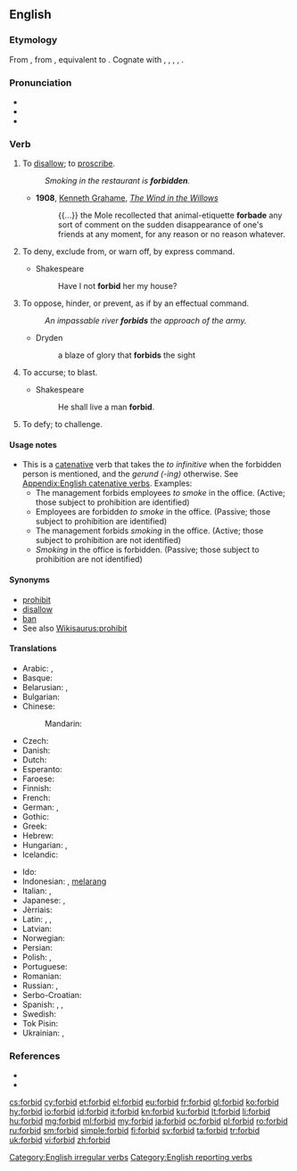 ==English==

===Etymology===
From {{etyl|enm|en}} {{m|enm|forbeden}}, from {{etyl|ang|en}} {{m|ang|forbēodan||to forbid, prohibit, restrain, refuse, repeal, annul}}, equivalent to {{prefix|for|bid|t1=from, away|t2=to offer, proclaim|lang=en}}. Cognate with {{etyl|nl|-}} {{m|nl|verbieden||to forbid}}, {{etyl|de|-}} {{m|de|verbieten||to forbid}}, {{etyl|da|-}} {{m|da|forbyde||to forbid}}, {{etyl|sv|-}} {{m|sv|förbjuda||to forbid}}, {{etyl|got|-}} {{m|got|𐍆𐌰𐌿𐍂𐌱𐌹𐌿𐌳𐌰𐌽}}.

===Pronunciation===
* {{IPA|/fə(ɹ)ˈbɪd/|lang=en}}
* {{audio|en-us-forbid.ogg|Audio (US)|lang=en}}
* {{rhymes|ɪd|lang=en}}

===Verb===
{{en-verb|forbids|forbidding|forbid|past2=forbade|past3=forbad|forbidden}}

# {{context|transitive|lang=en}} To [[disallow]]; to [[proscribe]].
#: ''Smoking in the restaurant is '''forbidden'''.''
#* '''1908''', [[w:Kenneth Grahame|Kenneth Grahame]], ''[[w:The Wind in the Willows|The Wind in the Willows]]''
#*: {{...}} the Mole recollected that animal-etiquette '''forbade''' any sort of comment on the sudden disappearance of one's friends at any moment, for any reason or no reason whatever.
# {{context|transitive|lang=en}} To deny, exclude from, or warn off, by express command.
#* Shakespeare
#*: Have I not '''forbid''' her my house?
# {{context|transitive|lang=en}} To oppose, hinder, or prevent, as if by an effectual command.
#: ''An impassable river '''forbids''' the approach of the army.''
#* Dryden
#*: a blaze of glory that '''forbids''' the sight
# {{context|transitive|obsolete|lang=en}} To accurse; to blast.
#* Shakespeare
#*: He shall live a man '''forbid'''.
# {{context|transitive|obsolete|lang=en}} To defy; to challenge.
#: {{rfquotek|L. Andrews}}

====Usage notes====
* This is a [[catenative]] verb that takes the ''to infinitive'' when the forbidden person is mentioned, and the ''gerund (-ing)'' otherwise. See [[Appendix:English catenative verbs]]. Examples:
** The management forbids employees ''to smoke'' in the office. (Active; those subject to prohibition are identified)
** Employees are forbidden ''to smoke'' in the office. (Passive; those subject to prohibition are identified)
** The management forbids ''smoking'' in the office. (Active; those subject to prohibition are not identified)
** ''Smoking'' in the office is forbidden. (Passive; those subject to prohibition are not identified)

====Synonyms====
* [[prohibit]]
* [[disallow]]
* [[ban]]
* See also [[Wikisaurus:prohibit]]

====Translations====
{{trans-top|to disallow}}
* Arabic: {{t|ar|حرم|tr=ḥarrama}}, {{t+|ar|منع|tr=manaʿa}}
* Basque: {{t|eu|debekatu}}
* Belarusian: {{t|be|забараня́ць|impf|sc=Cyrl}}, {{t|be|забарані́ць|pf|sc=Cyrl}}
* Bulgarian: {{t+|bg|забраня́вам}}
* Chinese:
*: Mandarin: {{t+|cmn|禁止|tr=jìnzhǐ|sc=Hani}}
* Czech: {{t|cs|zakázat}}
* Danish: {{t|da|forbyde}}
* Dutch: {{t+|nl|verbieden}}
* Esperanto: {{t|eo|malpermesi}}
* Faroese: {{t|fo|banna}}
* Finnish: {{t+|fi|kieltää}}
* French: {{t+|fr|interdire}}
* German: {{t+|de|verbieten}}, {{t+|de|untersagen}}
* Gothic: {{t|got|𐍆𐌰𐌿𐍂𐌱𐌹𐌿𐌳𐌰𐌽}}
* Greek: {{t+|el|απαγορεύω}}
* Hebrew: {{t|he|אסר}}
* Hungarian: {{t+|hu|tilt}}, {{t+|hu|megtilt}}
* Icelandic: {{t+|is|banna}}
{{trans-mid}}
* Ido: {{t+|io|interdiktar}}
* Indonesian: {{t+|id|larang}}, [[larang|melarang]]
* Italian: {{t+|it|proibire}}, {{t+|it|vietare}}
* Japanese: {{t|ja|禁じる|tr=きんじる, kinjiru}}, {{t|ja|禁ずる|tr=きんずる, kinzuru}}
* Jèrriais: {{t|roa-jer|d'fendre}}
* Latin: {{t|la|veto}}, {{t+|la|prohibeo}}, {{t|la|interdico}}
* Latvian: {{t+|lv|aizliegt}}
* Norwegian: {{t|no|forby}}
* Persian: {{t|fa|غیر مجاز کردن|tr=ğayr-e mojâz kardan|sc=fa-Arab}}
* Polish: {{t+|pl|zakazywać}}, {{t+|pl|zabraniać}}
* Portuguese: {{t+|pt|proibir}}
* Romanian: {{t+|ro|interzice}}
* Russian: {{t+|ru|запреща́ть|impf}}, {{t+|ru|запрети́ть|pf}}
* Serbo-Croatian: {{t+|sh|zabraniti}}
* Spanish: {{t+|es|prohibir}}, {{t|es|vedar}}, {{t+|es|vetar}}
* Swedish: {{t+|sv|förbjuda}}
* Tok Pisin: {{t|tpi|tambuim}}
* Ukrainian: {{t|uk|забороня́ти|impf|sc=Cyrl}}, {{t|uk|заборони́ти|pf|sc=Cyrl}}
{{trans-bottom}}

===References===
* {{R:Century 1911}}
* {{R:Webster 1913}}

[[Category:English irregular verbs]]
[[Category:English reporting verbs]]

[[cs:forbid]]
[[cy:forbid]]
[[et:forbid]]
[[el:forbid]]
[[eu:forbid]]
[[fr:forbid]]
[[gl:forbid]]
[[ko:forbid]]
[[hy:forbid]]
[[io:forbid]]
[[id:forbid]]
[[it:forbid]]
[[kn:forbid]]
[[ku:forbid]]
[[lt:forbid]]
[[li:forbid]]
[[hu:forbid]]
[[mg:forbid]]
[[ml:forbid]]
[[my:forbid]]
[[ja:forbid]]
[[oc:forbid]]
[[pl:forbid]]
[[ro:forbid]]
[[ru:forbid]]
[[sm:forbid]]
[[simple:forbid]]
[[fi:forbid]]
[[sv:forbid]]
[[ta:forbid]]
[[tr:forbid]]
[[uk:forbid]]
[[vi:forbid]]
[[zh:forbid]]
